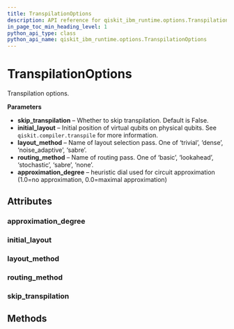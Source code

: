 ```yaml
---
title: TranspilationOptions
description: API reference for qiskit_ibm_runtime.options.TranspilationOptions
in_page_toc_min_heading_level: 1
python_api_type: class
python_api_name: qiskit_ibm_runtime.options.TranspilationOptions
---
```


# TranspilationOptions

<Class id="qiskit_ibm_runtime.options.TranspilationOptions" isDedicatedPage={true} github="https://github.com/Qiskit/qiskit-ibm-runtime/tree/stable/0.22/qiskit_ibm_runtime/options/transpilation_options.py#L38-L75" signature="TranspilationOptions(*args, **kwargs)">
  Transpilation options.

  **Parameters**

  *   **skip\_transpilation** – Whether to skip transpilation. Default is False.
  *   **initial\_layout** – Initial position of virtual qubits on physical qubits. See `qiskit.compiler.transpile` for more information.
  *   **layout\_method** – Name of layout selection pass. One of ‘trivial’, ‘dense’, ‘noise\_adaptive’, ‘sabre’.
  *   **routing\_method** – Name of routing pass. One of ‘basic’, ‘lookahead’, ‘stochastic’, ‘sabre’, ‘none’.
  *   **approximation\_degree** – heuristic dial used for circuit approximation (1.0=no approximation, 0.0=maximal approximation)

  ## Attributes

  ### approximation\_degree

  <Attribute id="qiskit_ibm_runtime.options.TranspilationOptions.approximation_degree" name="approximation_degree" attributeTypeHint="UnsetType | float" attributeValue="Unset" />

  ### initial\_layout

  <Attribute id="qiskit_ibm_runtime.options.TranspilationOptions.initial_layout" name="initial_layout" attributeTypeHint="UnsetType | dict | List" attributeValue="Unset" />

  ### layout\_method

  <Attribute id="qiskit_ibm_runtime.options.TranspilationOptions.layout_method" name="layout_method" attributeTypeHint="UnsetType | Literal['trivial', 'dense', 'noise_adaptive', 'sabre']" attributeValue="Unset" />

  ### routing\_method

  <Attribute id="qiskit_ibm_runtime.options.TranspilationOptions.routing_method" name="routing_method" attributeTypeHint="UnsetType | Literal['basic', 'lookahead', 'stochastic', 'sabre', 'none']" attributeValue="Unset" />

  ### skip\_transpilation

  <Attribute id="qiskit_ibm_runtime.options.TranspilationOptions.skip_transpilation" name="skip_transpilation" attributeTypeHint="bool" attributeValue="False" />

  ## Methods
</Class>

